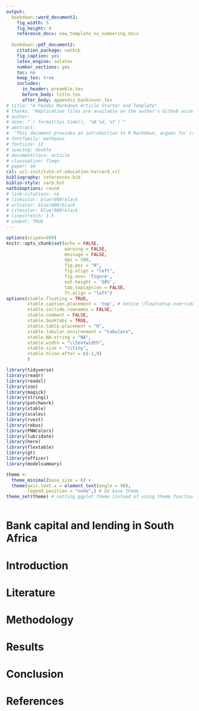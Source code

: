 ```yaml
---
output:
  bookdown::word_document2:
    fig_width: 5 
    fig_height: 4
    reference_docx: new_template_no_numbering.docx
    
  bookdown::pdf_document2:
    citation_package: natbib
    fig_caption: yes
    latex_engine: xelatex
    number_sections: yes
    toc: no
    keep_tex: true
    includes:
      in_header: preamble.tex
      before_body: title.tex
      after_body: appendix_backcover.tex
# title: "A Pandoc Markdown Article Starter and Template"
# thanks: "Replication files are available on the author's Github account..."
# author:
# date: "`r format(Sys.time(), '%B %d, %Y')`"
# abstract:
#  "This document provides an introduction to R Markdown, argues for its...  \\par \\textbf{Keywords:} one, two, three " 
# fontfamily: mathpazo
# fontsize: 12
# spacing: double
# documentclass: article
# classoption: fleqn
# paper: a4
csl: ucl-institute-of-education-harvard.csl
bibliography: references.bib
biblio-style: sarb.bst
natbiboptions: round
# link-citations: no
# linkcolor: blue!000!black
# urlcolor: blue!000!black
# citecolor: blue!000!black
# linestretch: 1.5
# indent: TRUE
---
```


```r
options(scipen=999)
knitr::opts_chunk$set(echo = FALSE, 
                      warning = FALSE, 
                      message = FALSE, 
                      dpi = 500, 
                      fig.pos = "H", 
                      fig.align = "left", 
                      fig.env= 'figure', 
                      out.height = '50%', 
                      tab.topcaption = FALSE,
                      ft.align = "left")
options(xtable.floating = TRUE,
        xtable.caption.placement = 'top', # notice \floatsetup overrides
        xtable.include.rownames = FALSE,
        xtable.comment = FALSE,
        xtable.booktabs = TRUE,
        xtable.table.placement = "H",
        xtable.tabular.environment = "tabularx",
        xtable.NA.string = "NA", 
        xtable.width = "\\textwidth", 
        xtable.size = "\\tiny", 
        xtable.hline.after = c(-1,0)
        )

```

```r
library(tidyverse)
library(readr)
library(readxl)
library(zoo)
library(magick)
library(stringi)
library(patchwork)
library(xtable)
library(scales)
library(rvest)
library(rebus)
library(PNWColors)
library(lubridate)
library(here)
library(flextable)
library(gt)
library(officer)
library(modelsummary)

theme <-
  theme_minimal(base_size = 6) +
  theme(axis.text.x = element_text(angle = 90),
        legend.position = "none",) # EU base theme
theme_set(theme) # setting ggplot theme instead of using theme function
```

```r

```

# Bank capital and lending in South Africa {.unnumbered}

# Introduction

# Literature

# Methodology

# Results

# Conclusion

# References
